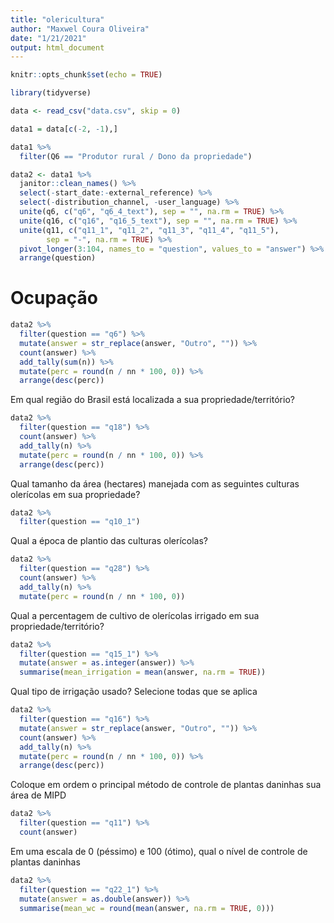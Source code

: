 ```yaml
---
title: "olericultura"
author: "Maxwel Coura Oliveira"
date: "1/21/2021"
output: html_document
---
```


```r
knitr::opts_chunk$set(echo = TRUE)
```

```r
library(tidyverse)
```

```r
data <- read_csv("data.csv", skip = 0) 

data1 = data[c(-2, -1),]
```

```r
data1 %>% 
  filter(Q6 == "Produtor rural / Dono da propriedade")
```


```r
data2 <- data1 %>% 
  janitor::clean_names() %>% 
  select(-start_date:-external_reference) %>% 
  select(-distribution_channel, -user_language) %>%
  unite(q6, c("q6", "q6_4_text"), sep = "", na.rm = TRUE) %>% 
  unite(q16, c("q16", "q16_5_text"), sep = "", na.rm = TRUE) %>% 
  unite(q11, c("q11_1", "q11_2", "q11_3", "q11_4", "q11_5"), 
        sep = "-", na.rm = TRUE) %>% 
  pivot_longer(3:104, names_to = "question", values_to = "answer") %>% 
  arrange(question) 
```


# Ocupação

```r
data2 %>% 
  filter(question == "q6") %>% 
  mutate(answer = str_replace(answer, "Outro", "")) %>% 
  count(answer) %>% 
  add_tally(sum(n)) %>% 
  mutate(perc = round(n / nn * 100, 0)) %>% 
  arrange(desc(perc))
```

Em qual região do Brasil está localizada a sua propriedade/território?

```r
data2 %>% 
  filter(question == "q18") %>% 
  count(answer) %>% 
  add_tally(n) %>% 
  mutate(perc = round(n / nn * 100, 0)) %>% 
  arrange(desc(perc))
```

Qual tamanho da área (hectares) manejada com as seguintes culturas olerícolas em sua propriedade?

```r
data2 %>% 
  filter(question == "q10_1")
```

Qual a época de plantio das culturas olerícolas?

```r
data2 %>% 
  filter(question == "q28") %>% 
  count(answer) %>% 
  add_tally(n) %>% 
  mutate(perc = round(n / nn * 100, 0))
```

Qual a percentagem de cultivo de olerícolas irrigado em sua propriedade/território?

```r
data2 %>% 
  filter(question == "q15_1") %>% 
  mutate(answer = as.integer(answer)) %>% 
  summarise(mean_irrigation = mean(answer, na.rm = TRUE))
```

Qual tipo de irrigação usado? Selecione todas que se aplica

```r
data2 %>% 
  filter(question == "q16") %>% 
  mutate(answer = str_replace(answer, "Outro", "")) %>%
  count(answer) %>% 
  add_tally(n) %>% 
  mutate(perc = round(n / nn * 100, 0)) %>% 
  arrange(desc(perc))
```

Coloque em ordem o principal método de controle de plantas daninhas sua área de MIPD

```r
data2 %>% 
  filter(question == "q11") %>% 
  count(answer)
```

Em uma escala de 0 (péssimo) e 100 (ótimo), qual o nível de controle de plantas daninhas 

```r
data2 %>% 
  filter(question == "q22_1") %>% 
  mutate(answer = as.double(answer)) %>% 
  summarise(mean_wc = round(mean(answer, na.rm = TRUE, 0)))
```

